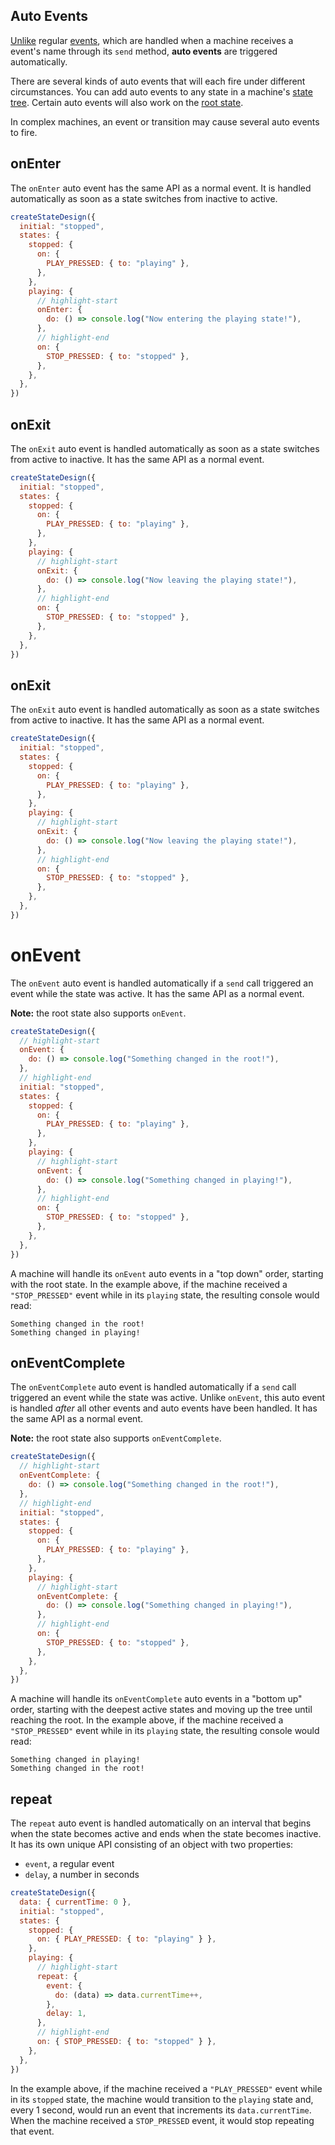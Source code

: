 ## Auto Events

[Unlike](/definitions/action) regular [events](./events), which are handled when a machine receives a event's name through its `send` method, **auto events** are triggered automatically.

There are several kinds of auto events that will each fire under different circumstances. You can add auto events to any state in a machine's [state tree](/docs/glossary#state-tree). Certain auto events will also work on the [root state](/docs/glossary#root-state).

In complex machines, an event or transition may cause several auto events to fire.

## onEnter

The `onEnter` auto event has the same API as a normal event. It is handled automatically as soon as a state switches from inactive to active.

```js
createStateDesign({
  initial: "stopped",
  states: {
    stopped: {
      on: {
        PLAY_PRESSED: { to: "playing" },
      },
    },
    playing: {
      // highlight-start
      onEnter: {
        do: () => console.log("Now entering the playing state!"),
      },
      // highlight-end
      on: {
        STOP_PRESSED: { to: "stopped" },
      },
    },
  },
})
```

## onExit

The `onExit` auto event is handled automatically as soon as a state switches from active to inactive. It has the same API as a normal event.

```js
createStateDesign({
  initial: "stopped",
  states: {
    stopped: {
      on: {
        PLAY_PRESSED: { to: "playing" },
      },
    },
    playing: {
      // highlight-start
      onExit: {
        do: () => console.log("Now leaving the playing state!"),
      },
      // highlight-end
      on: {
        STOP_PRESSED: { to: "stopped" },
      },
    },
  },
})
```

## onExit

The `onExit` auto event is handled automatically as soon as a state switches from active to inactive. It has the same API as a normal event.

```js
createStateDesign({
  initial: "stopped",
  states: {
    stopped: {
      on: {
        PLAY_PRESSED: { to: "playing" },
      },
    },
    playing: {
      // highlight-start
      onExit: {
        do: () => console.log("Now leaving the playing state!"),
      },
      // highlight-end
      on: {
        STOP_PRESSED: { to: "stopped" },
      },
    },
  },
})
```

# onEvent

The `onEvent` auto event is handled automatically if a `send` call triggered an event while the state was active. It has the same API as a normal event.

**Note:** the root state also supports `onEvent`.

```js
createStateDesign({
  // highlight-start
  onEvent: {
    do: () => console.log("Something changed in the root!"),
  },
  // highlight-end
  initial: "stopped",
  states: {
    stopped: {
      on: {
        PLAY_PRESSED: { to: "playing" },
      },
    },
    playing: {
      // highlight-start
      onEvent: {
        do: () => console.log("Something changed in playing!"),
      },
      // highlight-end
      on: {
        STOP_PRESSED: { to: "stopped" },
      },
    },
  },
})
```

A machine will handle its `onEvent` auto events in a "top down" order, starting with the root state. In the example above, if the machine received a `"STOP_PRESSED"` event while in its `playing` state, the resulting console would read:

```
Something changed in the root!
Something changed in playing!
```

## onEventComplete

The `onEventComplete` auto event is handled automatically if a `send` call triggered an event while the state was active. Unlike `onEvent`, this auto event is handled _after_ all other events and auto events have been handled. It has the same API as a normal event.

**Note:** the root state also supports `onEventComplete`.

```js
createStateDesign({
  // highlight-start
  onEventComplete: {
    do: () => console.log("Something changed in the root!"),
  },
  // highlight-end
  initial: "stopped",
  states: {
    stopped: {
      on: {
        PLAY_PRESSED: { to: "playing" },
      },
    },
    playing: {
      // highlight-start
      onEventComplete: {
        do: () => console.log("Something changed in playing!"),
      },
      // highlight-end
      on: {
        STOP_PRESSED: { to: "stopped" },
      },
    },
  },
})
```

A machine will handle its `onEventComplete` auto events in a "bottom up" order, starting with the deepest active states and moving up the tree until reaching the root. In the example above, if the machine received a `"STOP_PRESSED"` event while in its `playing` state, the resulting console would read:

```
Something changed in playing!
Something changed in the root!
```

## repeat

The `repeat` auto event is handled automatically on an interval that begins when the state becomes active and ends when the state becomes inactive. It has its own unique API consisting of an object with two properties:

- `event`, a regular event
- `delay`, a number in seconds

```js
createStateDesign({
  data: { currentTime: 0 },
  initial: "stopped",
  states: {
    stopped: {
      on: { PLAY_PRESSED: { to: "playing" } },
    },
    playing: {
      // highlight-start
      repeat: {
        event: {
          do: (data) => data.currentTime++,
        },
        delay: 1,
      },
      // highlight-end
      on: { STOP_PRESSED: { to: "stopped" } },
    },
  },
})
```

In the example above, if the machine received a `"PLAY_PRESSED"` event while in its `stopped` state, the machine would transition to the `playing` state and, every 1 second, would run an event that increments its `data.currentTime`. When the machine received a `STOP_PRESSED` event, it would stop repeating that event.
